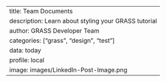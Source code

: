 ---
title: Team Documents
description: Learn about styling your GRASS tutorial
author: GRASS Developer Team
categories: ["grass", "design", "test"]
data: today
profile: local
image: images/LinkedIn-Post-Image.png
---